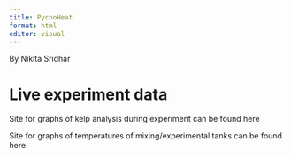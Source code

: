 ```yaml
---
title: PycnoHeat
format: html
editor: visual
---
```


By Nikita Sridhar

# Live experiment data

Site for graphs of kelp analysis during experiment can be found here

Site for graphs of temperatures of mixing/experimental tanks can be found here
